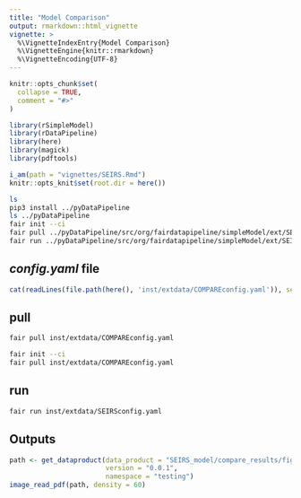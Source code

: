 ```yaml
---
title: "Model Comparison"
output: rmarkdown::html_vignette
vignette: >
  %\VignetteIndexEntry{Model Comparison}
  %\VignetteEngine{knitr::rmarkdown}
  %\VignetteEncoding{UTF-8}
---
```


```r
knitr::opts_chunk$set(
  collapse = TRUE,
  comment = "#>"
)
```

```r
library(rSimpleModel)
library(rDataPipeline)
library(here)
library(magick)
library(pdftools)

i_am(path = "vignettes/SEIRS.Rmd")
knitr::opts_knit$set(root.dir = here())
```

```bash
ls
pip3 install ../pyDataPipeline
ls ../pyDataPipeline
fair init --ci
fair pull ../pyDataPipeline/src/org/fairdatapipeline/simpleModel/ext/SEIRSconfig.yaml
fair run ../pyDataPipeline/src/org/fairdatapipeline/simpleModel/ext/SEIRSconfig.yaml
```

## *config.yaml* file

```r
cat(readLines(file.path(here(), 'inst/extdata/COMPAREconfig.yaml')), sep = '\n')
```

## pull

```bash
fair pull inst/extdata/COMPAREconfig.yaml
```

```bash
fair init --ci
fair pull inst/extdata/COMPAREconfig.yaml
```

## run

```bash
fair run inst/extdata/SEIRSconfig.yaml
```

## Outputs

```r
path <- get_dataproduct(data_product = "SEIRS_model/compare_results/figure",
                        version = "0.0.1",
                        namespace = "testing")
image_read_pdf(path, density = 60)
```
